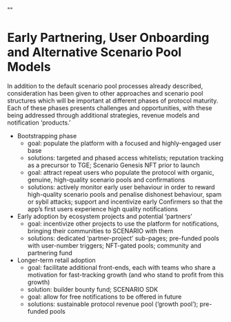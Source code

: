   ""

# Early Partnering, User Onboarding and Alternative Scenario Pool Models

In addition to the default scenario pool processes already described, consideration has been given to other approaches and scenario pool structures which will be important at different phases of protocol maturity. Each of these phases presents challenges and opportunities, with these being addressed through additional strategies, revenue models and notification ‘products.’ 

* Bootstrapping phase
    * goal: populate the platform with a focused and highly-engaged user base
    * solutions: targeted and phased access whitelists; reputation tracking as a precursor to TGE; Scenario Genesis NFT prior to launch
    * goal: attract repeat users who populate the protocol with organic, genuine, high-quality scenario pools and confirmations
    * solutions: actively monitor early user behaviour in order to reward high-quality scenario pools and penalise dishonest behaviour, spam or sybil attacks; support and incentivize early Confirmers so that the app’s first users experience high quality notifications
* Early adoption by ecosystem projects and potential ‘partners’
    * goal: incentivize other projects to use the platform for notifications, bringing their communities to SCENARIO with them
    * solutions: dedicated ‘partner-project’ sub-pages; pre-funded pools with user-number triggers; NFT-gated pools; community and partnering fund
* Longer-term retail adoption 
    * goal: facilitate additional front-ends, each with teams who share a motivation for fast-tracking growth (and who stand to profit from this growth)
    * solution: builder bounty fund; SCENARIO SDK
    * goal: allow for free notifications to be offered in future
    * solutions: sustainable protocol revenue pool (‘growth pool’); pre-funded pools